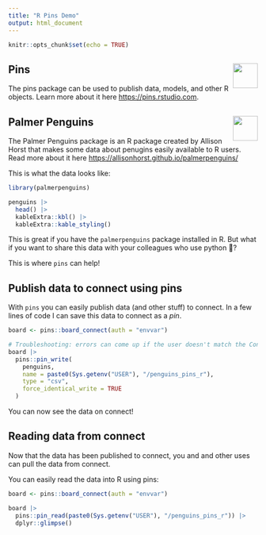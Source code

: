 ```yaml
---
title: "R Pins Demo"
output: html_document
---
```


```r
knitr::opts_chunk$set(echo = TRUE)
```

## Pins <img src="https://pins.rstudio.com/logo.png" align="right" height="50"/>

The pins package can be used to publish data, models, and other R objects. Learn more about it here <https://pins.rstudio.com>.

## Palmer Penguins <img src="https://github.com/allisonhorst/palmerpenguins/raw/master/man/figures/logo.png" align="right" height="50"/>

The Palmer Penguins package is an R package created by Allison Horst that makes some data about penugins easily available to R users. Read more about it here <https://allisonhorst.github.io/palmerpenguins/>

This is what the data looks like:

```r
library(palmerpenguins)

penguins |> 
  head() |> 
  kableExtra::kbl() |> 
  kableExtra::kable_styling()

```

This is great if you have the `palmerpenguins` package installed in R. But what if you want to share this data with your colleagues who use python 🐍?

This is where `pins` can help!

## Publish data to connect using pins

With `pins` you can easily publish data (and other stuff) to connect. In a few lines of code I can save this data to connect as a *pin*.

```r
board <- pins::board_connect(auth = "envvar")

# Troubleshooting: errors can come up if the user doesn't match the Connect user, or if there is a piece of content on connect that already has that name
board |> 
  pins::pin_write(
    penguins,
    name = paste0(Sys.getenv("USER"), "/penguins_pins_r"),
    type = "csv",
    force_identical_write = TRUE
  )
```

You can now see the data on connect!

## Reading data from connect

Now that the data has been published to connect, you and and other uses can pull the data from connect.

You can easily read the data into R using pins:

```r
board <- pins::board_connect(auth = "envvar")

board |> 
  pins::pin_read(paste0(Sys.getenv("USER"), "/penguins_pins_r")) |> 
  dplyr::glimpse()
```

